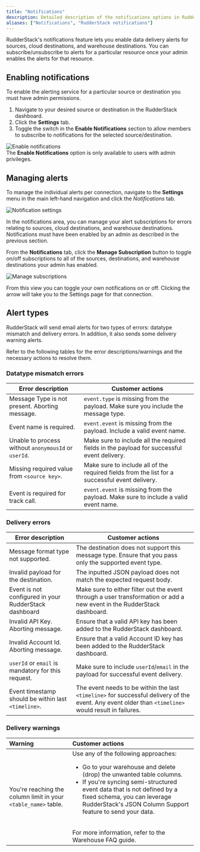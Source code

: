 ```yaml
---
title: "Notifications"
description: Detailed description of the notifications options in RudderStack.
aliases: ["Notifications", "RudderStack notifications"]
---
```


RudderStack's notifications feature lets you enable data delivery alerts for sources, cloud destinations, and warehouse destinations. You can  subscribe/unsubscribe to alerts for a particular resource once your admin enables the alerts for that resource.

## Enabling notifications

To enable the alerting service for a particular source or destination you must have <Link to="/dashboard-guides/user-management/#role-permissions">admin permissions</Link>.

1. Navigate to your desired source or destination in the RudderStack dashboard.
2. Click the **Settings** tab.
3. Toggle the switch in the **Enable Notifications** section to allow members to subscribe to notifications for the selected source/destination.

<img src="../assets/rs-cloud/enable-notifications.png" alt="Enable notifications" />

<div class="infoBlock">
The <strong>Enable Notifications</strong> option is only available to users with admin privileges.
</div>

## Managing alerts

To manage the individual alerts per connection, navigate to the **Settings** menu in the main left-hand navigation and click the *Notifications* tab.

<img src="../assets/rs-cloud/notification-settings.png" alt="Notification settings" />

In the notifications area, you can manage your alert subscriptions for errors relating to sources, cloud destinations, and warehouse destinations. Notifications must have been enabled by an admin as described in the <Link to="#enable-notifications-per-connection">previous section</Link>.

From the **Notifications** tab, click the **Manage Subscription** button to toggle on/off subscriptions to all of the sources, destinations, and warehouse destinations your admin has enabled.  

<img src="../assets/rs-cloud/manage-subscriptions.png" alt="Manage subscriptions" />

From this view you can toggle your own notifications on or off. Clicking the arrow will take you to the Settings page for that connection.

## Alert types

RudderStack will send email alerts for two types of errors: datatype mismatch and delivery errors. In addition, it also sends some delivery warning alerts.

Refer to the following tables for the error descriptions/warnings and the necessary actions to resolve them.

### Datatype mismatch errors

| Error description                                     | Customer actions                                                                                                                                  |
|-------------------------------------------------------|---------------------------------------------------------------------------------------------------------------------------------------------------|
| Message Type is not present. Aborting message.        | `event.type` is missing from the payload. Make sure you include the message type.                                                             |
| Event name is required.                                | `event.event` is missing from the payload. Include a valid event name.                                                                      |
| Unable to process without `anonymousId` or `userId`.     | Make sure to include all the required fields in the payload for successful event delivery.                                        |
| Missing required value from `<source key>`.              | Make sure to include all of the required fields from the list for a successful event delivery.                                    |
| Event is required for track call.                      |  `event.event` is missing from the payload. Make sure to include a valid event name.                                                         |

### Delivery errors

| Error description                                     | Customer actions                                                                                                                                  |
|-------------------------------------------------------|---------------------------------------------------------------------------------------------------------------------------------------------------|
| Message format type not supported.                     | The destination does not support this message type. Ensure that you pass only the supported event type.                              |
| Invalid payload for the destination.                   | The inputted JSON payload does not match the expected request body.                                                                               |
| Event is not configured in your RudderStack dashboard | Make sure to either filter out the event through a user transformation or add a new event in the RudderStack dashboard.                      |
| Invalid API Key. Aborting message.                   | Ensure that a valid API key has been added to the RudderStack dashboard.                                              |
| Invalid Account Id. Aborting message.                 | Ensure that a valid Account ID key has been added to the RudderStack dashboard.                                                                 |
| `userId` or `email` is mandatory for this request.         | Make sure to include `userId`/`email` in the payload for successful event delivery.                                                  |
| Event timestamp should be within last `<timeline>`.      | The event needs to be within the last `<timeline>` for successful delivery of the event. Any event older than `<timeline>` would result in failures.  |

### Delivery warnings

| Warning          | Customer actions                    |
| :--------------| :-----------------------------|
| You're reaching the column limit in your `<table_name>` table. | Use any of the following approaches: <br /> <ul><li>Go to your warehouse and delete (drop) the unwanted table columns. </li> <li>If you're syncing semi-structured event data that is not defined by a fixed schema, you can leverage RudderStack's <Link to="/destinations/warehouse-destinations/json-column-support/">JSON Column Support</Link> feature to send your data.</li></ul> <br />For more information, refer to the <Link to="/destinations/warehouse-destinations/faq/#how-can-i-handle-the-column-count-threshold-in-my-warehouse">Warehouse FAQ</Link> guide. |
